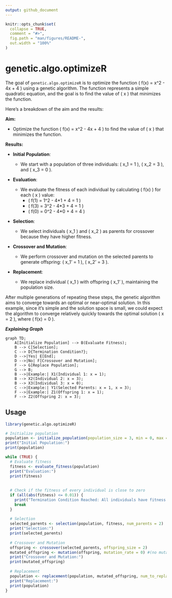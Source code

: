 ---
output: github_document
---

<!-- README.md is generated from README.Rmd. Please edit that file -->

```{r, include = FALSE}
knitr::opts_chunk$set(
  collapse = TRUE,
  comment = "#>",
  fig.path = "man/figures/README-",
  out.width = "100%"
)
```

# genetic.algo.optimizeR

<!-- badges: start -->
<!-- badges: end -->

The goal of `genetic.algo.optimizeR` is to optimize the function \( f(x) = x^2 - 4x + 4 \) using a genetic algorithm. The function represents a simple quadratic equation, and the goal is to find the value of \( x \) that minimizes the function.

Here's a breakdown of the aim and the results:

**Aim:**

- Optimize the function \( f(x) = x^2 - 4x + 4 \) to find the value of \( x \) that minimizes the function.

**Results:**

- **Initial Population**:

  - We start with a population of three individuals: \( x_1 = 1 \), \( x_2 = 3 \), and \( x_3 = 0 \).
<br>
- **Evaluation**:

  - We evaluate the fitness of each individual by calculating \( f(x) \) for each \( x \) value:
    - \( f(1) = 1^2 - 4*1 + 4 = 1 \)
    - \( f(3) = 3^2 - 4*3 + 4 = 1 \)
    - \( f(0) = 0^2 - 4*0 + 4 = 4 \)

- **Selection**:

  - We select individuals \( x_1 \) and \( x_2 \) as parents for crossover because they have higher fitness.

- **Crossover and Mutation**:

  - We perform crossover and mutation on the selected parents to generate offspring: \( x_1' = 1 \), \( x_2' = 3 \).

- **Replacement**:

  - We replace individual \( x_1 \) with offspring \( x_1' \), maintaining the population size.

After multiple generations of repeating these steps, the genetic algorithm aims to converge towards an optimal or near-optimal solution. In this example, since it's simple and the solution space is small, we could expect the algorithm to converge relatively quickly towards the optimal solution \( x = 2 \), where \( f(x) = 0 \).


***Explaining Graph***

```mermaid
graph TD;
    A[Initialize Population] --> B(Evaluate Fitness);
    B --> C[Selection];
    C --> D{Termination Condition?};
    D -->|Yes| E[End];
    D -->|No| F[Crossover and Mutation];
    F --> G[Replace Population];
    G --> B;
    B -->|Example:| X1(Individual 1: x = 1);
    B --> X2(Individual 2: x = 3);
    B --> X3(Individual 3: x = 0);
    C -->|Example:| Y1(Selected Parents: x = 1, x = 3);
    F -->|Example:| Z1(Offspring 1: x = 1);
    F --> Z2(Offspring 2: x = 3);
```

## Usage
```{r usage}
library(genetic.algo.optimizeR)

# Initialize population
population <- initialize_population(population_size = 3, min = 0, max = 3)
print("Initial Population:")
print(population)

while (TRUE) {
  # Evaluate fitness
  fitness <- evaluate_fitness(population)
  print("Evaluation:")
  print(fitness)
  
  
  # Check if the fitness of every individual is close to zero
  if (all(abs(fitness) <= 0.01)) {
    print("Termination Condition Reached: All individuals have fitness close to zero.")
    break
  }
  
  # Selection
  selected_parents <- selection(population, fitness, num_parents = 2)
  print("Selection:")
  print(selected_parents)
  
  # Crossover and Mutation
  offspring <- crossover(selected_parents, offspring_size = 2)
  mutated_offspring <- mutation(offspring, mutation_rate = 0) #(no mutation in this example)
  print("Crossover and Mutation:")
  print(mutated_offspring)
  
  # Replacement
  population <- replacement(population, mutated_offspring, num_to_replace = 1)
  print("Replacement:")
  print(population)
}

```
